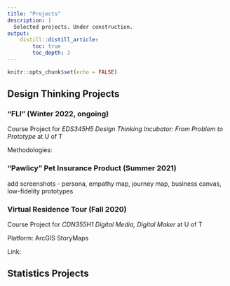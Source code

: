```yaml
---
title: "Projects"
description: |
  Selected projects. Under construction.
output:
    distill::distill_article:
        toc: true
        toc_depth: 3
---
```


```r
knitr::opts_chunk$set(echo = FALSE)
```

## Design Thinking Projects

### "FLI" (Winter 2022, ongoing)

Course Project for *EDS345H5 Design Thinking Incubator: From Problem to Prototype* at U of T

Methodologies: 

### "Pawlicy" Pet Insurance Product (Summer 2021)

add screenshots - persona, empathy map, journey map, business canvas, low-fidelity prototypes

### Virtual Residence Tour (Fall 2020)
Course Project for *CDN355H1 Digital Media, Digital Maker* at U of T

Platform: ArcGIS StoryMaps

Link: 

## Statistics Projects

